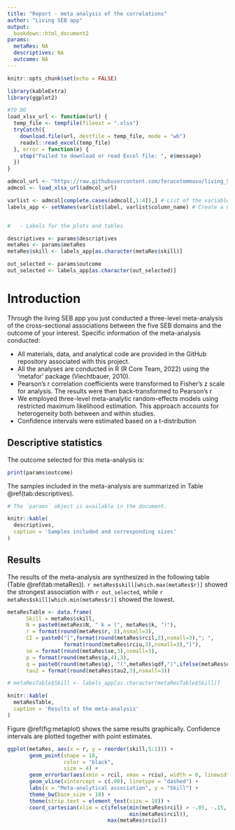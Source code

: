 ```yaml
---
title: "Report - meta analysis of the correlations"
author: "Living SEB app"
output:
  bookdown::html_document2
params:
  metaRes: NA
  descriptives: NA
  outcome: NA
---
```


```r
knitr::opts_chunk$set(echo = FALSE)

library(kableExtra)
library(ggplot2)

#TO DO
load_xlsx_url <- function(url) {
  temp_file <- tempfile(fileext = ".xlsx")
  tryCatch({
    download.file(url, destfile = temp_file, mode = "wb")
    readxl::read_excel(temp_file)
  }, error = function(e) {
    stop("Failed to download or read Excel file: ", e$message)
  })
}

admcol_url <- "https://raw.githubusercontent.com/feracotommaso/living_SEB_review/main/data/matrix_codebook.xlsx"
admcol <- load_xlsx_url(admcol_url)

varlist <- admcol[complete.cases(admcol[,1:4]),] # List of the variables that can be used with different grain [Topic, BROAD, specific, and label]
labels_app <- setNames(varlist$label, varlist$column_name) # Create a named vector from the lookup table


#   - Labels for the plots and tables

descriptives <- params$descriptives
metaRes <- params$metaRes
metaRes$skill <- labels_app[as.character(metaRes$skill)]

out_selected <- params$outcome
out_selected <- labels_app[as.character(out_selected)]

```

# Introduction

Through the living SEB app you just conducted a three-level meta-analysis of the cross-sectional associations between the five SEB domains and the outcome of your interest.
Specific information of the meta-analysis conducted:

  - All materials, data, and analytical code are provided in the GitHub repository associated with this project.
  - All the analyses are conducted in R (R Core Team, 2022) using the ‘metafor’ package (Viechtbauer, 2010). 
  - Pearson’s r correlation coefficients were transformed to Fisher’s z scale for analysis. The results were then back-transformed to Pearson’s r
  - We employed three-level meta-analytic random-effects models using restricted maximum likelihood estimation. This approach accounts for heterogeneity both between and within studies. 
  - Confidence intervals were estimated based on a t-distribution

## Descriptive statistics

The outcome selected for this meta-analysis is:

```r
print(params$outcome)
```


The samples included in the meta-analysis are summarized in Table \@ref(tab:descriptives).

```r
# The `params` object is available in the document.

knitr::kable(
  descriptives,
  caption = 'Samples included and corresponding sizes'
)

```

## Results

The results of the meta-analysis are synthesized in the following table (Table \@ref(tab:metaRes)).
`r metaRes$skill[which.max(metaRes$r)]` showed the strongest association with `r out_selected`, while `r metaRes$skill[which.min(metaRes$r)]` showed the lowest.

```r


metaResTable <- data.frame(
      Skill = metaRes$skill,
      N = paste0(metaRes$N, " k = (", metaRes$k, ")"),
      r = format(round(metaRes$r, 3),nsmall=3),
      CI = paste0("[",format(round(metaRes$rcil,3),nsmall=3),"; ",
                  format(round(metaRes$rciu,3),nsmall=3),"]"),
      se = format(round(metaRes$se,3),nsmall=3),
      p = format(round(metaRes$p,4),3),
      q = paste0(round(metaRes$q), "(",metaRes$qdf,")",ifelse(metaRes$qp < .01, "*", "")),
      tau2 = format(round(metaRes$tau2,3),nsmall=3))

# metaResTable$Skill <- labels_app[as.character(metaResTable$Skill)]

knitr::kable(
  metaResTable,
  caption = 'Results of the meta-analysis'
)

```

Figure \@ref(fig:metaplot) shows the same results graphically. Confidence intervals are plotted together with point estimates.

```r
ggplot(metaRes, aes(x = r, y = reorder(skill,5:1))) +
       geom_point(shape = 18,
                  color = "black",
                  size = 4) +
       geom_errorbar(aes(xmin = rcil, xmax = rciu), width = 0, linewidth = .8) +
       geom_vline(xintercept = c(.00), linetype = "dashed") +
       labs(x = "Meta-analytical association", y = "Skill") +
       theme_bw(base_size = 18) +
       theme(strip.text = element_text(size = 18)) +
       coord_cartesian(xlim = c(ifelse(min(metaRes$rcil) > -.05, -.15,
                                       min(metaRes$rcil)),
                                max(metaRes$rciu)))
```
